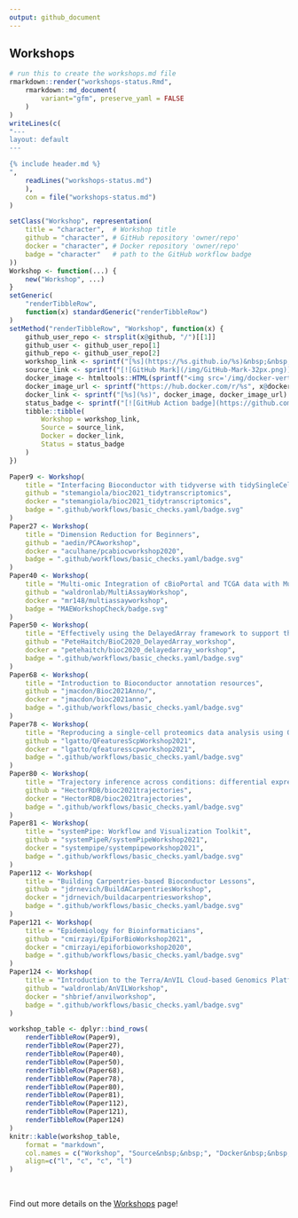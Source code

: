```yaml
---
output: github_document
---
```


## Workshops

```r
# run this to create the workshops.md file
rmarkdown::render("workshops-status.Rmd",
    rmarkdown::md_document(
        variant="gfm", preserve_yaml = FALSE
    )
)
writeLines(c(
"---
layout: default
---

{% include header.md %}
",
    readLines("workshops-status.md")
    ),
    con = file("workshops-status.md")
)
```

```r
setClass("Workshop", representation(
    title = "character",  # Workshop title
    github = "character", # GitHub repository 'owner/repo'
    docker = "character", # Docker repository 'owner/repo'
    badge = "character"   # path to the GitHub workflow badge
))
Workshop <- function(...) {
    new("Workshop", ...)
}
setGeneric(
    "renderTibbleRow",
    function(x) standardGeneric("renderTibbleRow")
)
setMethod("renderTibbleRow", "Workshop", function(x) {
    github_user_repo <- strsplit(x@github, "/")[[1]]
    github_user <- github_user_repo[1]
    github_repo <- github_user_repo[2]
    workshop_link <- sprintf("[%s](https://%s.github.io/%s)&nbsp;&nbsp;", x@title, github_user, github_repo)
    source_link <- sprintf("[![GitHub Mark](/img/GitHub-Mark-32px.png)](https://github.com/%s)", x@github)
    docker_image <- htmltools::HTML(sprintf("<img src='/img/docker-vertical-logo-monochromatic.png' alt='Girl in a jacket' width='32' height='32'>"))
    docker_image_url <- sprintf("https://hub.docker.com/r/%s", x@docker)
    docker_link <- sprintf("[%s](%s)", docker_image, docker_image_url)
    status_badge <- sprintf("[![GitHub Action badge](https://github.com/%s/workflows/%s)](https://github.com/%s/actions)", x@github, x@badge, x@github)
    tibble::tibble(
        Workshop = workshop_link,
        Source = source_link,
        Docker = docker_link,
        Status = status_badge
    )
})
```

```r
Paper9 <- Workshop(
    title = "Interfacing Bioconductor with tidyverse with tidySingleCellExperiment and tidySummarisedExperiment",
    github = "stemangiola/bioc2021_tidytranscriptomics",
    docker = "stemangiola/bioc2021_tidytranscriptomics",
    badge = ".github/workflows/basic_checks.yaml/badge.svg"
)
Paper27 <- Workshop(
    title = "Dimension Reduction for Beginners",
    github = "aedin/PCAworkshop",
    docker = "aculhane/pcabiocworkshop2020",
    badge = ".github/workflows/basic_checks.yaml/badge.svg"
)
Paper40 <- Workshop(
    title = "Multi-omic Integration of cBioPortal and TCGA data with MultiAssayExperiment",
    github = "waldronlab/MultiAssayWorkshop",
    docker = "mr148/multiassayworkshop",
    badge = "MAEWorkshopCheck/badge.svg"
)
Paper50 <- Workshop(
    title = "Effectively using the DelayedArray framework to support the analysis of large datasets",
    github = "PeteHaitch/BioC2020_DelayedArray_workshop",
    docker = "petehaitch/bioc2020_delayedarray_workshop",
    badge = ".github/workflows/basic_checks.yaml/badge.svg"
)
Paper68 <- Workshop(
    title = "Introduction to Bioconductor annotation resources",
    github = "jmacdon/Bioc2021Anno/",
    docker = "jmacdon/bioc2021anno",
    badge = ".github/workflows/basic_checks.yaml/badge.svg"
)
Paper78 <- Workshop(
    title = "Reproducing a single-cell proteomics data analysis using QFeatures and scp",
    github = "lgatto/QFeaturesScpWorkshop2021",
    docker = "lgatto/qfeaturesscpworkshop2021",
    badge = ".github/workflows/basic_checks.yaml/badge.svg"
)
Paper80 <- Workshop(
    title = "Trajectory inference across conditions: differential expression and differential progression",
    github = "HectorRDB/bioc2021trajectories",
    docker = "HectorRDB/bioc2021trajectories",
    badge = ".github/workflows/basic_checks.yaml/badge.svg"
)
Paper81 <- Workshop(
    title = "systemPipe: Workflow and Visualization Toolkit",
    github = "systemPipeR/systemPipeWorkshop2021",
    docker = "systempipe/systempipeworkshop2021",
    badge = ".github/workflows/basic_checks.yaml/badge.svg"
)
Paper112 <- Workshop(
    title = "Building Carpentries-based Bioconductor Lessons",
    github = "jdrnevich/BuildACarpentriesWorkshop",
    docker = "jdrnevich/buildacarpentriesworkshop",
    badge = ".github/workflows/basic_checks.yaml/badge.svg"
)
Paper121 <- Workshop(
    title = "Epidemiology for Bioinformaticians",
    github = "cmirzayi/EpiForBioWorkshop2021",
    docker = "cmirzayi/epiforbioworkshop2020",
    badge = ".github/workflows/basic_checks.yaml/badge.svg"
)
Paper124 <- Workshop(
    title = "Introduction to the Terra/AnVIL Cloud-based Genomics Platform",
    github = "waldronlab/AnVILWorkshop",
    docker = "shbrief/anvilworkshop",
    badge = ".github/workflows/basic_checks.yaml/badge.svg"
)
```

```r
workshop_table <- dplyr::bind_rows(
    renderTibbleRow(Paper9),
    renderTibbleRow(Paper27),
    renderTibbleRow(Paper40),
    renderTibbleRow(Paper50),
    renderTibbleRow(Paper68),
    renderTibbleRow(Paper78),
    renderTibbleRow(Paper80),
    renderTibbleRow(Paper81),
    renderTibbleRow(Paper112),
    renderTibbleRow(Paper121),
    renderTibbleRow(Paper124)
)
knitr::kable(workshop_table,
    format = "markdown",
    col.names = c("Workshop", "Source&nbsp;&nbsp;", "Docker&nbsp;&nbsp;", "Status"),
    align=c("l", "c", "c", "l")
)
```

<br/>

Find out more details on the [Workshops](/workshops) page!

